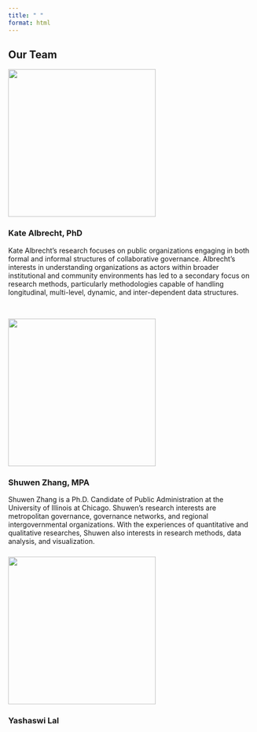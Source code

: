 ```yaml
---
title: " "
format: html
---
```


## Our Team

![](Team%20Bio/katealbrecht.jpg){width="300"}

### **Kate Albrecht, PhD**

Kate Albrecht’s research focuses on public organizations engaging in both formal and informal structures of collaborative governance. Albrecht’s interests in understanding organizations as actors within broader institutional and community environments has led to a secondary focus on research methods, particularly methodologies capable of handling longitudinal, multi-level, dynamic, and inter-dependent data structures.

\

![](Team%20Bio/Shuwen.jpg){width="300"}

### Shuwen Zhang, MPA

Shuwen Zhang is a Ph.D. Candidate of Public Administration at the University of Illinois at Chicago. Shuwen’s research interests are metropolitan governance, governance networks, and regional intergovernmental organizations. With the experiences of quantitative and qualitative researches, Shuwen also interests in research methods, data analysis, and visualization.

### ![](Team%20Bio/Yashaswi.jpg){width="300"}

### Yashaswi Lal
